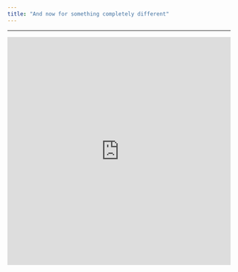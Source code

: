 ```yaml
---
title: "And now for something completely different"
---
```


---------------------------------------

<div align="center">
  <iframe width=100% height="515" src="https://www.youtube.com/embed/0gjWUiVtldk" frameborder="0" allow="accelerometer; autoplay; clipboard-write; encrypted-media; gyroscope; picture-in-picture" allowfullscreen>
  </iframe>
</div>